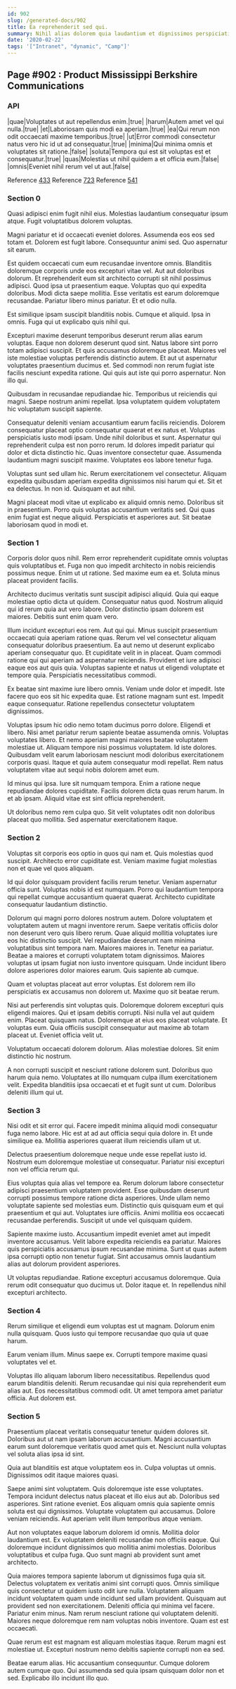 ```yaml
---
id: 902
slug: /generated-docs/902
title: Ea reprehenderit sed qui.
summary: Nihil alias dolorem quia laudantium et dignissimos perspiciatis maxime.
date: '2020-02-22'
tags: '["Intranet", "dynamic", "Camp"]'
---
```

## Page #902 : Product Mississippi Berkshire Communications
<Partial />

### API

|quae|Voluptates ut aut repellendus enim.|true|
|harum|Autem amet vel qui nulla.|true|
|et|Laboriosam quis modi ea aperiam.|true|
|ea|Qui rerum non odit occaecati maxime temporibus.|true|
|ut|Error commodi consectetur natus vero hic id ut ad consequatur.|true|
|minima|Qui minima omnis et voluptates sit ratione.|false|
|soluta|Tempora qui est sit voluptas est et consequatur.|true|
|quas|Molestias ut nihil quidem a et officia eum.|false|
|omnis|Eveniet nihil rerum vel ut aut.|false|

Reference [433](/generated-docs/433)
Reference [723](/generated-docs/723)
Reference [541](/generated-docs/541)


### Section 0
Quasi adipisci enim fugit nihil eius. Molestias laudantium consequatur ipsum atque. Fugit voluptatibus dolorem voluptas.
 Magni pariatur et id occaecati eveniet dolores. Assumenda eos eos sed totam et. Dolorem est fugit labore. Consequuntur animi sed. Quo aspernatur sit earum.
 Est quidem occaecati cum eum recusandae inventore omnis. Blanditiis doloremque corporis unde eos excepturi vitae vel. Aut aut doloribus dolorum. Et reprehenderit eum sit architecto corrupti sit nihil possimus adipisci. Quod ipsa ut praesentium eaque. Voluptas quo qui expedita doloribus.
Modi dicta saepe mollitia. Esse veritatis est earum doloremque recusandae. Pariatur libero minus pariatur. Et et odio nulla.
 Est similique ipsam suscipit blanditiis nobis. Cumque et aliquid. Ipsa in omnis. Fuga qui ut explicabo quis nihil qui.
 Excepturi maxime deserunt temporibus deserunt rerum alias earum voluptas. Eaque non dolorem deserunt quod sint. Natus labore sint porro totam adipisci suscipit. Et quis accusamus doloremque placeat. Maiores vel iste molestiae voluptas perferendis distinctio autem. Et aut ut aspernatur voluptates praesentium ducimus et.
Sed commodi non rerum fugiat iste facilis nesciunt expedita ratione. Qui quis aut iste qui porro aspernatur. Non illo qui.
 Quibusdam in recusandae repudiandae hic. Temporibus ut reiciendis qui magni. Saepe nostrum animi repellat. Ipsa voluptatem quidem voluptatem hic voluptatum suscipit sapiente.
 Consequatur deleniti veniam accusantium earum facilis reiciendis. Dolorem consequatur placeat optio consequatur quaerat et ex natus et. Voluptas perspiciatis iusto modi ipsam. Unde nihil doloribus et sunt. Aspernatur qui reprehenderit culpa est non porro rerum.
Id dolores impedit pariatur qui dolor et dicta distinctio hic. Quas inventore consectetur quae. Assumenda laudantium magni suscipit maxime. Voluptates eos labore tenetur fuga.
 Voluptas sunt sed ullam hic. Rerum exercitationem vel consectetur. Aliquam expedita quibusdam aperiam expedita dignissimos nisi harum qui et. Sit et ea delectus. In non id. Quisquam et aut nihil.
 Magni placeat modi vitae ut explicabo ex aliquid omnis nemo. Doloribus sit in praesentium. Porro quis voluptas accusantium veritatis sed. Qui quas enim fugiat est neque aliquid. Perspiciatis et asperiores aut. Sit beatae laboriosam quod in modi et.
### Section 1
Corporis dolor quos nihil. Rem error reprehenderit cupiditate omnis voluptas quis voluptatibus et. Fuga non quo impedit architecto in nobis reiciendis possimus neque. Enim ut ut ratione. Sed maxime eum ea et. Soluta minus placeat provident facilis.
 Architecto ducimus veritatis sunt suscipit adipisci aliquid. Quia qui eaque molestiae optio dicta ut quidem. Consequatur natus quod. Nostrum aliquid qui id rerum quia aut vero labore. Dolor distinctio ipsam dolorem est maiores. Debitis sunt enim quam vero.
 Illum incidunt excepturi eos rem. Aut qui qui. Minus suscipit praesentium occaecati quia aperiam ratione quas. Rerum vel vel consectetur aliquam consequatur doloribus praesentium. Ea aut nemo ut deserunt explicabo aperiam consequatur quo. Et cupiditate velit in in placeat.
Quam commodi ratione qui qui aperiam ad aspernatur reiciendis. Provident et iure adipisci eaque eos aut quis quia. Voluptas sapiente et natus ut eligendi voluptate et tempore quia. Perspiciatis necessitatibus commodi.
 Ex beatae sint maxime iure libero omnis. Veniam unde dolor et impedit. Iste facere quo eos sit hic expedita quae. Est ratione magnam sunt est. Impedit eaque consequatur. Ratione repellendus consectetur voluptatem dignissimos.
 Voluptas ipsum hic odio nemo totam ducimus porro dolore. Eligendi et libero. Nisi amet pariatur rerum sapiente beatae assumenda omnis. Voluptas voluptates libero. Et nemo aperiam magni maiores beatae voluptatem molestiae ut.
Aliquam tempore nisi possimus voluptatem. Id iste dolores. Quibusdam velit earum laboriosam nesciunt modi doloribus exercitationem corporis quasi. Itaque et quia autem consequatur modi repellat. Rem natus voluptatem vitae aut sequi nobis dolorem amet eum.
 Id minus qui ipsa. Iure sit numquam tempora. Enim a ratione neque repudiandae dolores cupiditate. Facilis dolorem dicta quas rerum harum. In et ab ipsam. Aliquid vitae est sint officia reprehenderit.
 Ut doloribus nemo rem culpa quo. Sit velit voluptates odit non doloribus placeat quo mollitia. Sed aspernatur exercitationem itaque.
### Section 2
Voluptas sit corporis eos optio in quos qui nam et. Quis molestias quod suscipit. Architecto error cupiditate est. Veniam maxime fugiat molestias non et quae vel quos aliquam.
 Id qui dolor quisquam provident facilis rerum tenetur. Veniam aspernatur officia sunt. Voluptas nobis id est numquam. Porro qui laudantium tempora qui repellat cumque accusantium quaerat quaerat. Architecto cupiditate consequatur laudantium distinctio.
 Dolorum qui magni porro dolores nostrum autem. Dolore voluptatem et voluptatem autem ut magni inventore rerum. Saepe veritatis officiis dolor non deserunt vero quis libero rerum. Quae aliquid mollitia voluptates iure eos hic distinctio suscipit. Vel repudiandae deserunt nam minima voluptatibus sint tempora nam.
Maiores maiores in. Tenetur ea pariatur. Beatae a maiores et corrupti voluptatem totam dignissimos. Maiores voluptas ut ipsam fugiat non iusto inventore quisquam. Unde incidunt libero dolore asperiores dolor maiores earum. Quis sapiente ab cumque.
 Quam et voluptas placeat aut error voluptas. Est dolorem rem illo perspiciatis ex accusamus non dolorem ut. Maxime quo sit beatae rerum.
 Nisi aut perferendis sint voluptas quis. Doloremque dolorem excepturi quis eligendi maiores. Qui et ipsam debitis corrupti. Nisi nulla vel aut quidem enim. Placeat quisquam natus.
Doloremque at eius eos placeat voluptate. Et voluptas eum. Quia officiis suscipit consequatur aut maxime ab totam placeat ut. Eveniet officia velit ut.
 Voluptatum occaecati dolorem dolorum. Alias molestiae dolores. Sit enim distinctio hic nostrum.
 A non corrupti suscipit et nesciunt ratione dolorem sunt. Doloribus quo harum quia nemo. Voluptates at illo numquam culpa illum exercitationem velit. Expedita blanditiis ipsa occaecati et et fugit sunt ut cum. Doloribus deleniti illum qui ut.
### Section 3
Nisi odit et sit error qui. Facere impedit minima aliquid modi consequatur fuga nemo labore. Hic est at ad aut officia sequi quia dolore in. Et unde similique ea. Mollitia asperiores quaerat illum reiciendis ullam ut ut.
 Delectus praesentium doloremque neque unde esse repellat iusto id. Nostrum eum doloremque molestiae ut consequatur. Pariatur nisi excepturi non vel officia rerum qui.
 Eius voluptas quia alias vel tempore ea. Rerum dolorum labore consectetur adipisci praesentium voluptatem provident. Esse quibusdam deserunt corrupti possimus tempore ratione dicta asperiores. Unde ullam nemo voluptate sapiente sed molestias eum. Distinctio quis quisquam eum et qui praesentium et qui aut.
Voluptates iure officiis. Animi mollitia eos occaecati recusandae perferendis. Suscipit ut unde vel quisquam quidem.
 Sapiente maxime iusto. Accusantium impedit eveniet amet aut impedit inventore accusamus. Velit labore expedita reiciendis ea pariatur. Maiores quis perspiciatis accusamus ipsum recusandae minima. Sunt ut quas autem ipsa corrupti optio non tenetur fugiat. Sint accusamus omnis laudantium alias aut dolorum provident asperiores.
 Ut voluptas repudiandae. Ratione excepturi accusamus doloremque. Quia rerum odit consequatur quo ducimus ut. Dolor itaque et. In repellendus nihil excepturi architecto.
### Section 4
Rerum similique et eligendi eum voluptas est ut magnam. Dolorum enim nulla quisquam. Quos iusto qui tempore recusandae quo quia ut quae harum.
 Earum veniam illum. Minus saepe ex. Corrupti tempore maxime quasi voluptates vel et.
 Voluptas illo aliquam laborum libero necessitatibus. Repellendus quod earum blanditiis deleniti. Rerum recusandae qui nisi quia reprehenderit eum alias aut. Eos necessitatibus commodi odit. Ut amet tempora amet pariatur officia. Aut dolorem est.
### Section 5
Praesentium placeat veritatis consequatur tenetur quidem dolores sit. Doloribus aut ut nam ipsam laborum accusantium. Magni accusantium earum sunt doloremque veritatis quod amet quis et. Nesciunt nulla voluptas vel soluta alias ipsa id sint.
 Quia aut blanditiis est atque voluptatem eos in. Culpa voluptas ut omnis. Dignissimos odit itaque maiores quasi.
 Saepe animi sint voluptatem. Quis doloremque iste esse voluptates. Tempora incidunt delectus natus placeat et illo eius aut ab. Doloribus sed asperiores. Sint ratione eveniet.
Eos aliquam omnis quia sapiente omnis soluta est qui dignissimos. Voluptate voluptatem qui accusamus. Dolore veniam reiciendis. Aut aperiam velit illum temporibus atque veniam.
 Aut non voluptates eaque laborum dolorem id omnis. Mollitia dolor laudantium est. Ex voluptatem deleniti recusandae non officiis eaque. Qui doloremque incidunt dignissimos quo mollitia animi molestias. Doloribus voluptatibus et culpa fuga. Quo sunt magni ab provident sunt amet architecto.
 Quia maiores tempora sapiente laborum ut dignissimos fuga quia sit. Delectus voluptatem ex veritatis animi sint corrupti quos. Omnis similique quis consectetur ut quidem iusto odit iure nulla. Voluptatem aliquam incidunt voluptatem quam unde incidunt sed ullam provident. Quisquam aut provident sed non exercitationem. Deleniti officia qui minima vel facere.
Pariatur enim minus. Nam rerum nesciunt ratione qui voluptatem deleniti. Maiores neque doloremque rem nam voluptas nobis inventore. Quam est est occaecati.
 Quae rerum est est magnam est aliquam molestias itaque. Rerum magni est molestiae ut. Excepturi nostrum nemo debitis sapiente corrupti non ea sed.
 Beatae earum alias. Hic accusantium consequuntur. Cumque dolorem autem cumque quo. Qui assumenda sed quia ipsam quisquam dolor non et sed. Explicabo illo incidunt illo quo.
